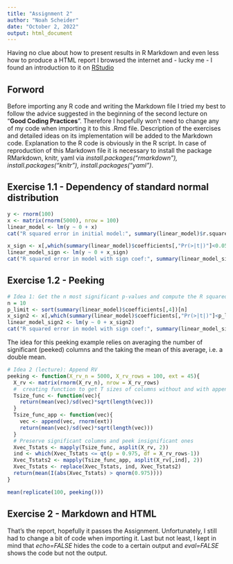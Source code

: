 ```yaml
---
title: "Assignment 2"
author: "Noah Scheider"
date: "October 2, 2022"
output: html_document
---
```


Having no clue about how to present results in R Markdown and even less how to produce a HTML report I browsed the internet and - lucky me - I found an introduction to it on [RStudio](https://rmarkdown.rstudio.com/articles_intro.html)

## Forword

Before importing any R code and writing the Markdown file I tried my best to follow the advice suggested in the beginning of the second lecture on "**Good Coding Practices**". Therefore I hopefully won't need to change any of my code when importing it to this .Rmd file. Description of the exercises and detailed ideas on its implementation will be added to the Markdown code. Explanation to the R code is obviously in the R script. In case of reproduction of this Markdown file it is necessary to install the package RMarkdown, knitr, yaml via  *install.packages("rmarkdown"), install.packages("knitr"), install.packages("yaml")*.


## Exercise 1.1 - Dependency of standard normal distribution

```r
y <- rnorm(100)
x <- matrix(rnorm(5000), nrow = 100)
linear_model <- lm(y ~ 0 + x)
cat("R squared error in initial model:", summary(linear_model)$r.squared)

x_sign <- x[,which(summary(linear_model)$coefficients[,"Pr(>|t|)"]<0.05)]
linear_model_sign <- lm(y ~ 0 + x_sign)
cat("R squared error in model with sign coef:", summary(linear_model_sign)$r.squared)
```

## Exercise 1.2 - Peeking

```r
# Idea 1: Get the n most significant p-values and compute the R squared error of their RV
n = 10
p_limit <- sort(summary(linear_model)$coefficients[,4])[n]
x_sign2 <- x[,which(summary(linear_model)$coefficients[,"Pr(>|t|)"]<p_limit)]
linear_model_sign2 <- lm(y ~ 0 + x_sign2)
cat("R squared error in model with sign coef:", summary(linear_model_sign2)$r.squared)
```

The idea for this peeking example relies on averaging the number of significant (peeked) columns and the taking the mean of this average, i.e. a double mean.
```r
# Idea 2 (lecture): Append RV
peeking <- function(X_rv_n = 5000, X_rv_rows = 100, ext = 45){
  X_rv <- matrix(rnorm(X_rv_n), nrow = X_rv_rows)
  #  creating function to get T sizes of columns without and with appending new RV
  Tsize_func <- function(vec){
    return(mean(vec)/sd(vec)*sqrt(length(vec)))
  }
  Tsize_func_app <- function(vec){
    vec <- append(vec, rnorm(ext))
    return(mean(vec)/sd(vec)*sqrt(length(vec)))
  }
  # Preserve significant columns and peek insignificant ones
  Xvec_Tstats <- mapply(Tsize_func, asplit(X_rv, 2))
  ind <- which(Xvec_Tstats <= qt(p = 0.975, df = X_rv_rows-1))
  Xvec_Tstats2 <- mapply(Tsize_func_app, asplit(X_rv[,ind], 2))
  Xvec_Tstats <- replace(Xvec_Tstats, ind, Xvec_Tstats2)
  return(mean(I(abs(Xvec_Tstats) > qnorm(0.975))))
}

mean(replicate(100, peeking()))
```

## Exercise 2 - Markdown and HTML

That's the report, hopefully it passes the Assignment. Unfortunately, I still had to change a bit of code when importing it. Last but not least, I kept in mind that *echo=FALSE* hides the code to a certain output and *eval=FALSE* shows the code but not the output.
